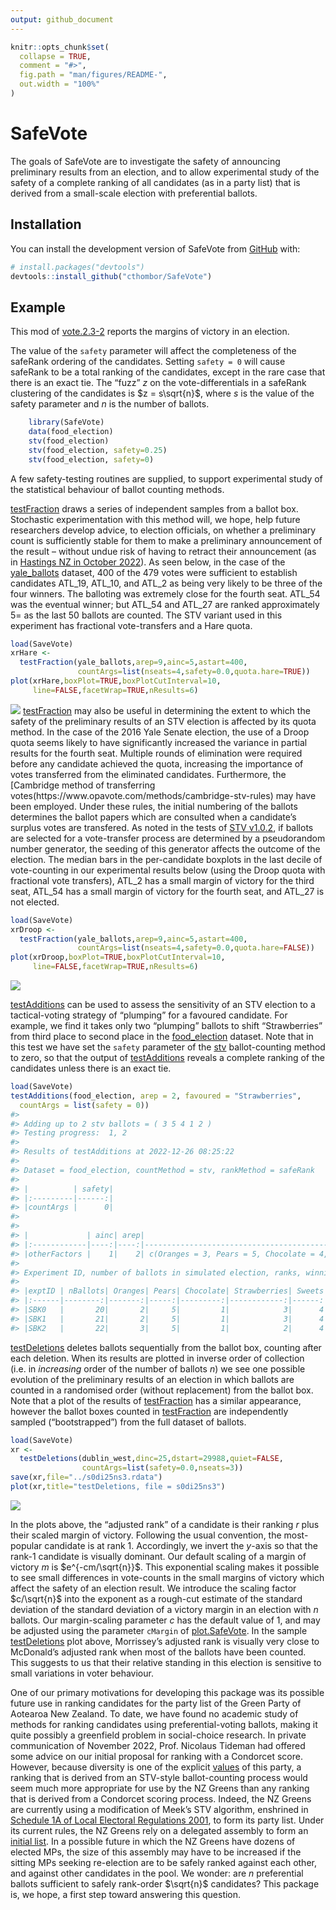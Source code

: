 ```yaml
---
output: github_document
---
```


<!-- README.md is generated from README.Rmd. Please edit that file -->

```r
knitr::opts_chunk$set(
  collapse = TRUE,
  comment = "#>",
  fig.path = "man/figures/README-",
  out.width = "100%"
)
```

# SafeVote

<!-- badges: start -->
<!-- badges: end -->

The goals of SafeVote are to investigate the safety of announcing
preliminary results from an election, and to allow experimental study of
the safety of a complete ranking of all candidates (as in a party list)
that is derived from a small-scale election with preferential ballots.

## Installation

You can install the development version of SafeVote from
[GitHub](https://github.com/) with:

``` r
# install.packages("devtools")
devtools::install_github("cthombor/SafeVote")
```

## Example

This mod of
[vote.2.3-2](https://cran.r-project.org/web/packages/vote/index.html)
reports the margins of victory in an election.

The value of the `safety` parameter will affect the completeness of the
safeRank ordering of the candidates. Setting `safety = 0` will cause
safeRank to be a total ranking of the candidates, except in the rare
case that there is an exact tie. The “fuzz” $z$ on the
vote-differentials in a safeRank clustering of the candidates is
$z = s\sqrt{n}$, where $s$ is the value of the safety parameter and $n$
is the number of ballots.

``` r
    library(SafeVote)
    data(food_election)
    stv(food_election)
    stv(food_election, safety=0.25)
    stv(food_election, safety=0)
```

A few safety-testing routines are supplied, to support experimental study of the
statistical behaviour of ballot counting methods. 

[testFraction](reference/testFraction) draws a series of independent samples
from a ballot box. Stochastic experimentation with this method will, we hope,
help future researchers develop advice, to election officials, on whether a
preliminary count is sufficiently stable for them to make a preliminary
announcement of the result -- without undue risk of having to retract their
announcement (as in [Hastings NZ in October
2022](https://web.archive.org/web/20221012043548/https://www.1news.co.nz/2022/10/12/public-humiliation-council-apologises-for-election-result-error/)).
As seen below, in the case of the [yale_ballots](reference/yale_ballots)
dataset, 400 of the 479 votes were sufficient to establish candidates ATL_19,
ATL_10, and ATL_2 as being very likely to be three of the four winners.  The
balloting was extremely close for the fourth seat. ATL_54 was the eventual
winner; but ATL_54 and ATL_27 are ranked approximately 5= as the last 50 ballots
are counted.  The STV variant used in this experiment has fractional
vote-transfers and a Hare quota.


``` r
load(SaveVote)
xrHare <- 
  testFraction(yale_ballots,arep=9,ainc=5,astart=400,
               countArgs=list(nseats=4,safety=0.0,quota.hare=TRUE))
plot(xrHare,boxPlot=TRUE,boxPlotCutInterval=10,
     line=FALSE,facetWrap=TRUE,nResults=6)
```

![](man/figures/yaleHare.png)
[testFraction](reference/testFraction) may also be useful in determining the
extent to which the safety of the preliminary results of an STV election is
affected by its quota method.  In the case of the 2016 Yale Senate election, the
use of a Droop quota seems likely to have significantly increased the variance
in partial results for the fourth seat.  Multiple rounds of elimination were
required before any candidate achieved the quota, increasing the importance of
votes transferred from the eliminated candidates.  Furthermore, the [Cambridge
method of transferring
votes(https://www.opavote.com/methods/cambridge-stv-rules) may have been
employed. Under these rules, the initial numbering of the ballots determines the
ballot papers which are consulted when a candidate's surplus votes are
transfered.  As noted in the tests of [STV
v1.0.2](https://cran.r-project.org/package=STV), if ballots are selected for a
vote-transfer process are determined by a pseudorandom number generator, the
seeding of this generator affects the outcome of the election.  The median bars
in the per-candidate boxplots in the last decile of vote-counting in our
experimental results below (using the Droop quota with fractional vote
transfers), ATL_2 has a small margin of victory for the third seat, ATL_54 has a
small margin of victory for the fourth seat, and ATL_27 is not elected.

``` r
load(SaveVote)
xrDroop <- 
  testFraction(yale_ballots,arep=9,ainc=5,astart=400,
               countArgs=list(nseats=4,safety=0.0,quota.hare=FALSE))
plot(xrDroop,boxPlot=TRUE,boxPlotCutInterval=10,
     line=FALSE,facetWrap=TRUE,nResults=6)
```

![](man/figures/yaleDroop.png)

[testAdditions](reference/testAdditions) can be used to assess the sensitivity
of an STV election to a tactical-voting strategy of “plumping” for a favoured
candidate. For example, we find it takes only two “plumping” ballots to shift
“Strawberries” from third place to second place in the
[food_election](reference/food_election) dataset. Note that in this test we have
set the `safety` parameter of the [stv](reference/stv) ballot-counting method to
zero, so that the output of [testAdditions](reference/testAdditions) reveals a
complete ranking of the candidates unless there is an exact tie.

``` r
load(SaveVote)
testAdditions(food_election, arep = 2, favoured = "Strawberries", 
  countArgs = list(safety = 0))
#> 
#> Adding up to 2 stv ballots = ( 3 5 4 1 2 )
#> Testing progress:  1, 2
#> 
#> Results of testAdditions at 2022-12-26 08:25:22
#> 
#> Dataset = food_election, countMethod = stv, rankMethod = safeRank
#> 
#> |          | safety|
#> |:---------|------:|
#> |countArgs |      0|
#> 
#> 
#> |             | ainc| arep|                                                         tacticalBallot|
#> |:------------|----:|----:|----------------------------------------------------------------------:|
#> |otherFactors |    1|    2| c(Oranges = 3, Pears = 5, Chocolate = 4, Strawberries = 1, Sweets = 2)|
#> 
#> Experiment ID, number of ballots in simulated election, ranks, winning margins:
#> 
#> |exptID | nBallots| Oranges| Pears| Chocolate| Strawberries| Sweets| m.Oranges| m.Pears| m.Chocolate| m.Strawberries|  m.Sweets|
#> |:------|--------:|-------:|-----:|---------:|------------:|------:|---------:|-------:|-----------:|--------------:|---------:|
#> |SBK0   |       20|       2|     5|         1|            3|      4| 1.4451111|       2|           8|      1.7774444| 0.7774444|
#> |SBK1   |       21|       2|     5|         1|            3|      4| 0.6673333|       2|           8|      2.6663333| 0.6663333|
#> |SBK2   |       22|       3|     5|         1|            2|      4| 3.4447778|       2|           8|      0.1104444| 0.5552222|
```

[testDeletions](reference/testDeletions) deletes ballots sequentially from the
ballot box, counting after each deletion. When its results are plotted in
inverse order of collection (i.e. in *increasing* order of the number of ballots
$n$) we see one possible evolution of the preliminary results of an election in
which ballots are counted in a randomised order (without replacement) from the
ballot box. Note that a plot of the results of
[testFraction](reference/testFraction) has a similar appearance, however the
ballot boxes counted in [testFraction](reference/testFraction) are independently
sampled (“bootstrapped”) from the full dataset of ballots.

``` r
load(SaveVote)
xr <- 
  testDeletions(dublin_west,dinc=25,dstart=29988,quiet=FALSE,
                countArgs=list(safety=0.0,nseats=3))
save(xr,file="../s0di25ns3.rdata")
plot(xr,title="testDeletions, file = s0di25ns3")
```

![](man/figures/s0di25ns3.png)

In the plots above, the “adjusted rank” of a candidate is their ranking $r$ plus
their scaled margin of victory. Following the usual convention, the most-popular
candidate is at rank 1.  Accordingly, we invert the $y$-axis so that the rank-1
candidate is visually dominant.  Our default scaling of a margin of victory $m$
is $e^{-cm/\sqrt{n}}$.  This exponential scaling makes it possible to see small
differences in vote-counts in the small margins of victory which affect the
safety of an election result. We introduce the scaling factor $c/\sqrt{n}$ into
the exponent as a rough-cut estimate of the standard deviation of the standard
deviation of a victory margin in an election with $n$ ballots.  Our
margin-scaling parameter $c$ has the default value of 1, and may be adjusted
using the parameter `cMargin` of [plot.SafeVote](reference/plot.SafeVote). In
the sample [testDeletions](reference/testDeletions) plot above, Morrissey’s
adjusted rank is visually very close to McDonald’s adjusted rank when most of
the ballots have been counted.  This suggests to us that their relative standing
in this election is sensitive to small variations in voter behaviour.

One of our primary motivations for developing this package was its possible
future use in ranking candidates for the party list of the Green Party of
Aotearoa New Zealand.  To date, we have found no academic study of methods for
ranking candidates using preferential-voting ballots, making it quite possibly a
greenfield problem in social-choice research.  In private communication of
November 2022, Prof. Nicolaus Tideman had offered some advice on our initial
proposal for ranking with a Condorcet score.  However, because diversity is one
of the explicit [values](https://www.greens.org.nz/our_values) of this party, a
ranking that is derived from an STV-style ballot-counting process would seem
much more appropriate for use by the NZ Greens than any ranking that is derived
from a Condorcet scoring process.  Indeed, the NZ Greens are currently using a
modification of Meek's STV algorithm, enshrined in [Schedule 1A of Local
Electoral Regulations
2001](https://www.legislation.govt.nz/regulation/public/2001/0145/latest/DLM57125.html),
to form its party list.  Under its current rules, the NZ Greens rely on a
delegated assembly to form an [initial
list](https://www.stuff.co.nz/national/politics/120950431/green-party-initial-election-list-puts-newcomer-teanau-tuiono-ahead-of-several-sitting-mps).
In a possible future in which the NZ Greens have dozens of elected MPs, the size
of this assembly may have to be increased if the sitting MPs seeking re-election
are to be safely ranked against each other, and against other candidates in the
pool.  We wonder: are $n$ preferential ballots sufficient to safely rank-order
$\sqrt{n}$ candidates?  This package is, we hope, a first step toward answering
this question.